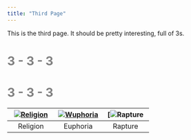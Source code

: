 ```yaml
---
title: "Third Page"
---
```


This is the third page. 
It should be pretty interesting, full of 3s. 


# <span style= "color:grey">**3 - 3 - 3**</span>

# <span style= "color:grey">**3 - 3 - 3**</span>



| [![Religion](Art2.jpg)]()  | [![Wuphoria](Art.jpg)]() | [![Rapture](Art3.jpg) |
|:---:|:---:|:---:|
| Religion | Euphoria | Rapture |